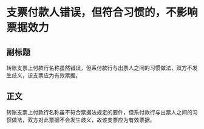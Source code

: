 # 支票付款人错误，但符合习惯的，不影响票据效力
## 副标题
转账支票上付款行名称虽然错误，但系付款行与出票人之间的习惯做法，双方不发生歧义，该支票应为有效票据。
## 正文
转账支票上付款行名称虽不符合票据法规定的要件，但系付款行与出票人之间的习惯做法，双方对此票据不会发生歧义，故该支票应为有效票据。